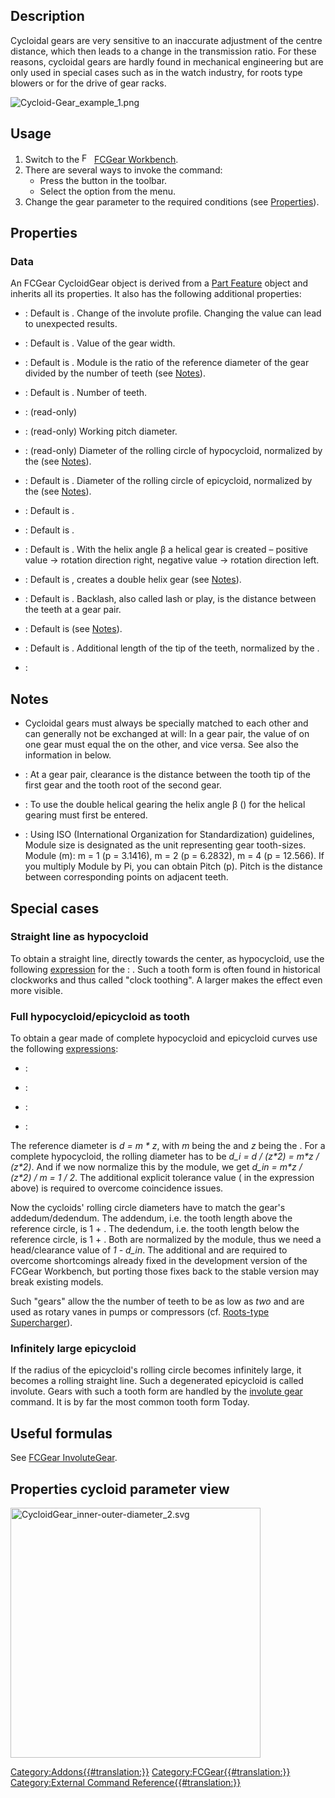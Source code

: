 <languages/>
<translate>

<!--T:1-->
{{Docnav
|[[FCGear_InvoluteRack|InvoluteRack]]
|[[FCGear_CycloidRack|CycloidRack]] 
|[[FCGear_Workbench|FCGear]]
|IconL=FCGear_InvoluteRack.svg
|IconR=FCGear_CycloidRack.svg
|IconC=FCGear_workbench_icon.svg
}}

<!--T:2-->
{{GuiCommand
|Name=FCGear CycloidGear
|MenuLocation=Gear → Cycloid Gear
|Workbenches=[[FCGear_Workbench|FCGear]]
|Shortcut=None
|Version=v0.16
|SeeAlso=[[FCGear_InvoluteGear|FCGear InvoluteGear]]
}}

==Description== <!--T:3-->

<!--T:4-->
Cycloidal gears are very sensitive to an inaccurate adjustment of the centre distance, which then leads to a change in the transmission ratio. For these reasons, cycloidal gears are hardly found in mechanical engineering but are only used in special cases such as in the watch industry, for roots type blowers or for the drive of gear racks.

</translate>
[[Image:Cycloid-Gear_example_1.png]]
<translate>
<!--T:5-->
{{Caption|From left to right: Spur gearing, helical gearing, double helical gearing}}

==Usage== <!--T:6-->

<!--T:7-->
# Switch to the [[Image:FCGear_workbench_icon.svg|16px]] [[FCGear_Workbench|FCGear Workbench]].
# There are several ways to invoke the command:
#* Press the {{Button|[[File:FCGear_CycloidGear.svg|16px]] [[FCGear_CycloidGear|Cycloid Gear]]}} button in the toolbar.
#* Select the {{MenuCommand|Gear → [[File:FCGear_CycloidGear.svg|16px]] Cycloid Gear}} option from the menu.
# Change the gear parameter to the required conditions (see [[#Properties|Properties]]).

==Properties== <!--T:8-->

===Data=== <!--T:9-->

<!--T:37-->
An FCGear CycloidGear object is derived from a [[Part_Feature|Part Feature]] object and inherits all its properties. It also has the following additional properties:

<!--T:38-->
{{Properties_Title|accuracy}}

<!--T:39-->
* {{PropertyData|numpoints|Integer}}: Default is {{Value|15}}. Change of the involute profile. Changing the value can lead to unexpected results.

<!--T:40-->
{{Properties_Title|base}}

<!--T:41-->
* {{PropertyData|height|Length}}: Default is {{Value|5 mm}}. Value of the gear width.
* {{PropertyData|module|Length}}: Default is {{Value|1 mm}}. Module is the ratio of the reference diameter of the gear divided by the number of teeth (see [[#Notes|Notes]]).
* {{PropertyData|teeth|Integer}}: Default is {{Value|15}}. Number of teeth.

<!--T:42-->
{{Properties_Title|computed}}

<!--T:43-->
* {{PropertyData|angular_backlash|Angle}}: (read-only)
* {{PropertyData|dw|Length}}: (read-only) Working pitch diameter.

<!--T:44-->
{{Properties_Title|cycloid}}

<!--T:13-->
* {{PropertyData|inner_diameter|Float}}: (read-only) Diameter of the rolling circle of hypocycloid, normalized by the {{PropertyData|module}} (see [[#Notes|Notes]]).
* {{PropertyData|outer_diameter|Float}}: Default is {{Value|7.5}}. Diameter of the rolling circle of epicycloid, normalized by the {{PropertyData|module}} (see [[#Notes|Notes]]).

<!--T:45-->
{{Properties_Title|fillets}}

<!--T:46-->
* {{PropertyData|head_fillet|Float}}: Default is {{Value|0 mm}}.
* {{PropertyData|root_fillet|Float}}: Default is {{Value|0 mm}}.

<!--T:47-->
{{Properties_Title|helical}}

<!--T:48-->
* {{PropertyData|beta|Angle}}: Default is {{Value|0 °}}. With the helix angle β a helical gear is created – positive value → rotation direction right, negative value → rotation direction left.
* {{PropertyData|double_helix|Bool}}: Default is {{False}}, {{True}} creates a double helix gear (see [[#Notes|Notes]]).

<!--T:49-->
{{Properties_Title|tolerance}}

<!--T:50-->
* {{PropertyData|backlash|Length}}: Default is {{Value|0}}. Backlash, also called lash or play, is the distance between the teeth at a gear pair.

<!--T:51-->
* {{PropertyData|clearance|Float}}: Default is {{Value|0.25}} (see [[#Notes|Notes]]).
* {{PropertyData|head|Float}}: Default is {{Value|0}}. Additional length of the tip of the teeth, normalized by the {{PropertyData|module}}.

<!--T:52-->
{{Properties_Title|version}}

<!--T:53-->
* {{PropertyData|version|String}}:

==Notes== <!--T:18-->

<!--T:19-->
* Cycloidal gears must always be specially matched to each other and can generally not be exchanged at will: In a gear pair, the value of {{Emphasis|inner_diameter}} on one gear must equal the {{Emphasis|outer_diameter}} on the other, and vice versa. See also the information in {{Emphasis|Properties cycloid parameter view}} below.
* {{Emphasis|clearance}}: At a gear pair, clearance is the distance between the tooth tip of the first gear and the tooth root of the second gear.
* {{Emphasis|double_helix}}: To use the double helical gearing the helix angle β ({{Emphasis|beta}}) for the helical gearing must first be entered.
* {{Emphasis|module}}: Using ISO (International Organization for Standardization) guidelines, Module size is designated as the unit representing gear tooth-sizes. Module (m): m = 1 (p = 3.1416), m = 2 (p = 6.2832), m = 4 (p = 12.566). If you multiply Module by Pi, you can obtain Pitch (p). Pitch is the distance between corresponding points on adjacent teeth.

==Special cases== <!--T:27-->

=== Straight line as hypocycloid === <!--T:28-->

<!--T:29-->
To obtain a straight line, directly towards the center, as hypocycloid, use the following [[Expressions|expression]] for the {{PropertyData|inner_diameter}}: {{incode|teeth / 2}}. Such a tooth form is often found in historical clockworks and thus called "clock toothing". A larger {{PropertyData|clearance}} makes the effect even more visible.

=== Full hypocycloid/epicycloid as tooth === <!--T:30-->

<!--T:31-->
To obtain a gear made of complete hypocycloid and epicycloid curves use the following [[Expressions|expressions]]:
* {{PropertyData|inner_diameter}}: {{incode|0.5 + 1e-6}}
* {{PropertyData|outer_diameter}}: {{incode|inner_diameter}}
* {{PropertyData|clearance}}: {{incode|(-1 + inner_diameter/1mm) * 2}}
* {{PropertyData|head}}: {{incode|(-1 + outer_diameter/1mm) * 2}}

<!--T:32-->
The reference diameter is ''d = m * z'', with ''m'' being the {{PropertyData|module}} and ''z'' being the {{PropertyData|teeth}}.
For a complete hypocycloid, the rolling diameter has to be ''d_i = d / (z*2) = m*z / (z*2)''. And if we now normalize this by the module, we get ''d_in = m*z / (z*2) / m = 1 / 2''. The additional explicit tolerance value ({{incode|1e-6}} in the expression above) is required to overcome coincidence issues.

<!--T:33-->
Now the cycloids' rolling circle diameters have to match the gear's addedum/dedendum. The addendum, i.e. the tooth length above the reference circle, is 1 + {{PropertyData|head}}. The dedendum, i.e. the tooth length below the reference circle, is 1 + {{PropertyData|clearance}}. Both are normalized by the module, thus we need a head/clearance value of ''1 - d_in''. The additional {{incode| / 1mm}} and {{incode| * 2}} are required to overcome shortcomings already fixed in the development version of the FCGear Workbench, but porting those fixes back to the stable version may break existing models.

<!--T:34-->
Such "gears" allow the the number of teeth to be as low as ''two'' and are used as rotary vanes in pumps or compressors (cf. [https://en.wikipedia.org/wiki/Roots-type_supercharger Roots-type Supercharger]).

=== Infinitely large epicycloid === <!--T:35-->

<!--T:36-->
If the radius of the epicycloid's rolling circle becomes infinitely large, it becomes a rolling straight line. Such a degenerated epicycloid is called involute. Gears with such a tooth form are handled by the [[FCGear_InvoluteGear|involute gear]] command. It is by far the most common tooth form Today.

==Useful formulas== <!--T:25-->

<!--T:54-->
See [[FCGear_InvoluteGear#Useful_formulas|FCGear InvoluteGear]].

==Properties cycloid parameter view== <!--T:22-->

</translate>
[[File:CycloidGear inner-outer-diameter 2.svg|400px]]
<translate>


<!--T:24-->
{{Docnav
|[[FCGear_InvoluteRack|InvoluteRack]]
|[[FCGear_CycloidRack|CycloidRack]] 
|[[FCGear_Workbench|FCGear]]
|IconL=FCGear_InvoluteRack.svg
|IconR=FCGear_CycloidRack.svg
|IconC=FCGear_workbench_icon.svg
}}

</translate>
[[Category:Addons{{#translation:}}]]
[[Category:FCGear{{#translation:}}]]
[[Category:External Command Reference{{#translation:}}]]